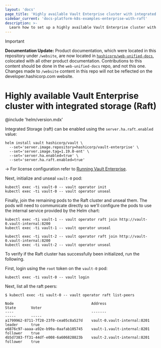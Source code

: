 ```yaml
---
layout: 'docs'
page_title: 'Highly available Vault Enterprise cluster with integrated storage (Raft)'
sidebar_current: 'docs-platform-k8s-examples-enterprise-with-raft'
description: >-
  Learn how to set up a highly available Vault Enterprise cluster with integrated storage (Raft) as the storage backend.
---
```


> [!IMPORTANT]  
> **Documentation Update:** Product documentation, which were located in this repository under `/website`, are now located in [`hashicorp/web-unified-docs`](https://github.com/hashicorp/web-unified-docs), colocated with all other product documentation. Contributions to this content should be done in the `web-unified-docs` repo, and not this one. Changes made to `/website` content in this repo will not be reflected on the developer.hashicorp.com website.

# Highly available Vault Enterprise cluster with integrated storage (Raft)

@include 'helm/version.mdx'

Integrated Storage (raft) can be enabled using the `server.ha.raft.enabled` value:

```shell
helm install vault hashicorp/vault \
  --set='server.image.repository=hashicorp/vault-enterprise' \
  --set='server.image.tag=1.19.0-ent' \
  --set='server.ha.enabled=true' \
  --set='server.ha.raft.enabled=true'
```

-> For license configuration refer to [Running Vault Enterprise](/vault/docs/platform/k8s/helm/enterprise).

Next, initialize and unseal `vault-0` pod:

```shell
kubectl exec -ti vault-0 -- vault operator init
kubectl exec -ti vault-0 -- vault operator unseal
```

Finally, join the remaining pods to the Raft cluster and unseal them. The pods
will need to communicate directly so we'll configure the pods to use the internal
service provided by the Helm chart:

```shell
kubectl exec -ti vault-1 -- vault operator raft join http://vault-0.vault-internal:8200
kubectl exec -ti vault-1 -- vault operator unseal

kubectl exec -ti vault-2 -- vault operator raft join http://vault-0.vault-internal:8200
kubectl exec -ti vault-2 -- vault operator unseal
```

To verify if the Raft cluster has successfully been initialized, run the following.

First, login using the `root` token on the `vault-0` pod:

```shell
kubectl exec -ti vault-0 -- vault login
```

Next, list all the raft peers:

```shell
$ kubectl exec -ti vault-0 -- vault operator raft list-peers

Node                                    Address                        State       Voter
----                                    -------                        -----       -----
a1799962-8711-7f28-23f0-cea05c8a527d    vault-0.vault-internal:8201    leader      true
e6876c97-aaaa-a92e-b99a-0aafab105745    vault-1.vault-internal:8201    follower    true
4b5d7383-ff31-44df-e008-6a606828823b    vault-2.vault-internal:8201    follower    true
```
